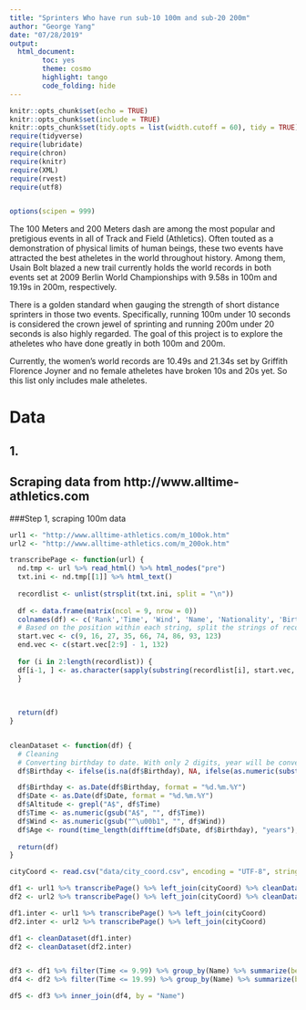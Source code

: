 ```yaml
---
title: "Sprinters Who have run sub-10 100m and sub-20 200m"
author: "George Yang"
date: "07/28/2019"
output: 
  html_document:
        toc: yes
        theme: cosmo
        highlight: tango
        code_folding: hide
---
```


```r
knitr::opts_chunk$set(echo = TRUE)
knitr::opts_chunk$set(include = TRUE)
knitr::opts_chunk$set(tidy.opts = list(width.cutoff = 60), tidy = TRUE)
require(tidyverse)
require(lubridate)
require(chron)
require(knitr)
require(XML)
require(rvest)
require(utf8)


options(scipen = 999)
```


The 100 Meters and 200 Meters dash are among the most popular and pretigious events in all of Track and Field (Athletics). Often touted as a demonstration of physical limits of human beings, these two events have attracted the best atheletes in the world throughout history. Among them, Usain Bolt blazed a new trail currently holds the world records in both events set at 2009 Berlin World Championships with 9.58s in 100m and 19.19s in 200m, respectively. 

There is a golden standard when gauging the strength of short distance sprinters in those two events. Specifically, running 100m under 10 seconds is considered the crown jewel of sprinting and running 200m under 20 seconds is also highly regarded. The goal of this project is to explore the atheletes who have done greatly in both 100m and 200m. 

Currently, the women's world records are 10.49s and 21.34s set by Griffith Florence Joyner and no female atheletes have broken 10s and 20s yet. So this list only includes male atheletes.  

# Data 
## 1. 
## Scraping data from http://www.alltime-athletics.com
###Step 1, scraping 100m data

```r
url1 <- "http://www.alltime-athletics.com/m_100ok.htm"
url2 <- "http://www.alltime-athletics.com/m_200ok.htm"

transcribePage <- function(url) {
  nd.tmp <- url %>% read_html() %>% html_nodes("pre") 
  txt.ini <- nd.tmp[[1]] %>% html_text()
  
  recordlist <- unlist(strsplit(txt.ini, split = "\n"))
  
  df <- data.frame(matrix(ncol = 9, nrow = 0))
  colnames(df) <- c('Rank','Time', 'Wind', 'Name', 'Nationality', 'Birthday', "Result", "City", "Date")
  # Based on the position within each string, split the strings of records into columns with the following indicator vectors
  start.vec <- c(9, 16, 27, 35, 66, 74, 86, 93, 123)
  end.vec <- c(start.vec[2:9] - 1, 132)
  
  for (i in 2:length(recordlist)) {
  df[i-1, ] <- as.character(sapply(substring(recordlist[i], start.vec, end.vec), trimws))
  }
  
  
  
  return(df)
}


cleanDataset <- function(df) {
  # Cleaning
  # Converting birthday to date. With only 2 digits, year will be converted to 20th (68 - 99) or 21st (00 - 67) century. To make sure everything converts properly, I will append the additional digits first
  df$Birthday <- ifelse(is.na(df$Birthday), NA, ifelse(as.numeric(substr(df$Birthday, 7, 8)) >= 20, gsub("\\.(..$)", "\\.19\\1", df$Birthday), gsub("\\.(..$)", "\\.20\\1", df$Birthday)))

  df$Birthday <- as.Date(df$Birthday, format = "%d.%m.%Y")
  df$Date <- as.Date(df$Date, format = "%d.%m.%Y")
  df$Altitude <- grepl("A$", df$Time)
  df$Time <- as.numeric(gsub("A$", "", df$Time))
  df$Wind <- as.numeric(gsub("^\u00b1", "", df$Wind))
  df$Age <- round(time_length(difftime(df$Date, df$Birthday), "years"), 2)
  
  return(df)
}
```



```r
cityCoord <- read.csv("data/city_coord.csv", encoding = "UTF-8", stringsAsFactors = F)
```


```r
df1 <- url1 %>% transcribePage() %>% left_join(cityCoord) %>% cleanDataset()
df2 <- url2 %>% transcribePage() %>% left_join(cityCoord) %>% cleanDataset()
```


```r
df1.inter <- url1 %>% transcribePage() %>% left_join(cityCoord)
df2.inter <- url2 %>% transcribePage() %>% left_join(cityCoord)

df1 <- cleanDataset(df1.inter)
df2 <- cleanDataset(df2.inter)


df3 <- df1 %>% filter(Time <= 9.99) %>% group_by(Name) %>% summarize(best_100m = min(Time)) %>% ungroup()
df4 <- df2 %>% filter(Time <= 19.99) %>% group_by(Name) %>% summarize(best_200m = min(Time)) %>% ungroup()

df5 <- df3 %>% inner_join(df4, by = "Name")



```




